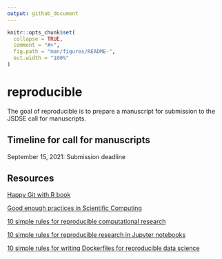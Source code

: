 ```yaml
---
output: github_document
---
```


<!-- README.md is generated from README.Rmd. Please edit that file -->

```r
knitr::opts_chunk$set(
  collapse = TRUE,
  comment = "#>",
  fig.path = "man/figures/README-",
  out.width = "100%"
)
```

# reproducible

<!-- badges: start -->
<!-- badges: end -->

The goal of reproducible is to prepare a manuscript for submission to the JSDSE call for manuscripts.


## Timeline for call for manuscripts


September 15, 2021: Submission deadline

## Resources

[Happy Git with R book](https://happygitwithr.com)

[Good enough practices in Scientific Computing](https://journals.plos.org/ploscompbiol/article?id=10.1371/journal.pcbi.1005510)

[10 simple rules for reproducible computational research](https://journals.plos.org/ploscompbiol/article?id=10.1371/journal.pcbi.1003285)

[10 simple rules for reproducible research in Jupyter notebooks](https://arxiv.org/abs/1810.08055)

[10 simple rules for writing Dockerfiles for reproducible data science](https://journals.plos.org/ploscompbiol/article?id=10.1371/journal.pcbi.1008316)



